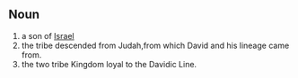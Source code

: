 ==Noun==
#a son of [[Israel]]
#the tribe descended from Judah,from which David and his lineage came from.
#the two tribe Kingdom loyal to the Davidic Line.